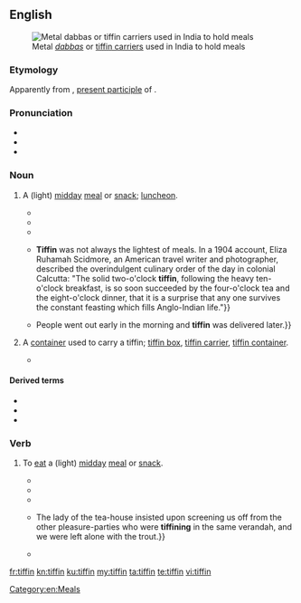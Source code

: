==English==
{{was wotd|2016|August|2}}
{{wikipedia}}
[[File:Lunchbox - അടുക്കുപാത്രങ്ങൾ.JPG|thumb|Metal ''[[dabba]]s'' or [[tiffin carrier]]s used in India to hold meals]]

===Etymology===
Apparently from {{cog|en|tiffing}}, [[present participle]] of {{m|en|tiff||to take a small [[drink#Verb|drink]], to [[sip#Verb|sip]]}} {{qualifier|slang}}.

===Pronunciation===
* {{IPA|/ˈtɪfɪn/|lang=en}}
* {{audio|en-uk-tiffin.ogg|Audio (RP)|lang=en}}
* {{hyphenation|tif|fin|lang=en}}

===Noun===
{{en-noun}}

# {{lb|en|Britain|India}} A (light) [[midday]] [[meal]] or [[snack]]; [[luncheon]].
#* {{quote-book|title=A Detailed Report of the Proceedings on the Trial of the Eighteen Parsee Prisoners for Murder, before the Supreme Court, Bombay, on Wednesday, July 17, 1844. Also, an Appendix, Containing the Examinations, Depositions, and Confessions of the Prisoners after Trial. With a Petition to the Queen in Council, from the Native and European Inhabitants, on Behalf of the Prisoners|location=London|publisher=Samuel Clarke, 13 [[w:Pall Mall, London|Pall Mall East]]|year=1845|page=42|pageurl=https://books.google.com/books?id=i2VjAAAAcAAJ&pg=PA42|oclc=495782937|passage=That garden belongs to Manockjee Metta; that day many of us met and had '''tiffin''' and supper. At '''tiffin''' there were ten of us.}}
#* {{quote-book|author=Oliver Optic [pseudonym; {{w|William Taylor Adams}}]|title=Across India, or, Live Boys in the Far East|series=All-over-the-World Library|seriesvolume=3rd ser.|location=Boston, Mass.|publisher=[[w:Lee & Shepard|Lee and Shepard]], Publishers, 10 {{w|Milk Street}}|year=1895|oclc=1805114|passage="Bring sahib coffee at six in the morning; breakfast at nine; '''tiffin''' at one." / "What's that last one, Moro?" / "We had '''tiffin''' at Suez, and it means luncheon," interposed Morris. / "I didn't hear the word; but it is all right, and '''tiffin''' it is after this time. Come; are you going down-stairs, fellows?"}}
#* {{quote-book|author=Harry Berry|title=My Darling Wife, or, How I Passed the Time of Day Between 18th April 1940 and 5th November 1945: Being the Unexpurgated Letters, Diaries and Other Scribblings of an Ordinary Soldier|location=Hertford|publisher=Authors OnLine Ltd.|year=2004|page=288|isbn=978-0-7552-0155-8|passage=Had '''tiffin''' at 11.30 a.m. 1½ rations of rice with fried fish. Added frying oil and soup powder. Excellent, both in quantity and quality, but stomach is a bit troublesome. Can't wonder at it really!}}
#* {{quote-book|author=Sarah Murray|title=Moveable Feasts: From Ancient Rome to the 21st Century, the Incredible Journeys of the Food We Eat|location=New York, N.Y.|publisher=[[w:Picador (imprint)|Picador]]|year=2008|pages=88–89|isbn=978-0-312-42814-3|passage='''''Tiffin''''' is an old colonial term. Often thought of as a snack taken with afternoon tea, '''tiffin''' is actually a light lunch eaten at midday. Indian colonial writings make numerous references to '''tiffin'''. {{...}} '''Tiffin''' was not always the lightest of meals. In a 1904 account, Eliza Ruhamah Scidmore, an American travel writer and photographer, described the overindulgent culinary order of the day in colonial Calcutta: "The solid two-o'clock '''tiffin''', following the heavy ten-o'clock breakfast, is so soon succeeded by the four-o'clock tea and the eight-o'clock dinner, that it is a surprise that any one survives the constant feasting which fills Anglo-Indian life."}}
#* {{quote-book|author=Sara Roncaglia|title=Feeding the City: Work and Food Culture of the Mumbai ''Dabbawalas''|location=Cambridge|publisher={{w|Open Book Publishers}}|year=2013|page=22|doi=10.11647/OBP.0031|isbn=978-1-909254-01-5|passage='''Tiffin''' work started with Raghunath Medge's father, who worked first of all at Bombay Churchgate station. When the British Raj was in power, then there was work at Churchgate. The people who worked at Girni had '''tiffin''' delivered to them. {{...}} People went out early in the morning and '''tiffin''' was delivered later.}}
# {{lb|en|Britain|India}} A [[container]] used to carry a tiffin; [[tiffin box]], [[tiffin carrier]], [[tiffin container]].
#* {{quote-book|author=Mahtab Narsimhan|title=The Tiffin|location=Toronto, Ont.|publisher=Dancing Cat Books|year=2011|isbn=978-1-77086-039-1|passage="Young ''memsahib'', an empty tiffin box costs ten rupees in the market. With the food, it's worth maybe fifteen rupees. Do you think I could retire after I steal it?" the man said. “I'm getting late. Do you want your husband to get his lunch or not? That last one's for him, isn't it?" He jerked his chin at the '''tiffin''' Anahita was still hugging.}}

====Derived terms====
* {{l|en|tiffin box}}
* {{l|en|tiffin carrier}}
* {{l|en|tiffin container}}

===Verb===
{{en-verb}}

# {{lb|en|Britain|India|intransitive}} To [[eat]] a (light) [[midday]] [[meal]] or [[snack]].
#* {{quote-book|author=B[ithia] M[ary] Croker|authorlink=Bithia Mary Croker|title=Pretty Miss Neville. A Novel|series=Harper's Franklin Square Library|seriesvolume=no. 363|location=New York, N.Y.|publisher=[[w:Harper (publisher)|Harper & Bros.]]|year=1884|page=328|oclc=5731024|passage=Do you know that he '''tiffins''' with her three times a week, and every night, after leaving here, he finishes the evening in her society, sitting in the veranda and smoking cigarettes till all hours.}}
#* {{quote-book|author=Rudyard Kipling|authorlink=Rudyard Kipling|chapter=The Bisara of Pooree|series={{w|Project Gutenberg}}|seriesvolume=EBook #1858|title={{w|Plain Tales from the Hills}}|url=http://www.gutenberg.org/files/1858/1858-h/1858-h.htm|archiveurl=https://web.archive.org/web/20150621081012/http://www.gutenberg.org/files/1858/1858-h/1858-h.htm|archivedate=21 June 2015|location=Calcutta|publisher=Thacker, Spink; London: W. Thacker|year=1888|year_published=2 March 2016 (Project Gutenberg version)|oclc=4876504|passage=Pack had been '''tiffining''' by himself to the right of the arch, and had heard everything.}}
#* {{quote-book|author=Henry Keppel|authorlink=Henry Keppel|title=A Sailor's Life under Four Sovereigns|location=London|publisher=[[w:Macmillan Publishers|Macmillan and Co.]]; New York, N.Y.: [[w:Macmillan Publishers (United States)|Macmillan Co.]]|year=1899|volume=I|page=336|oclc=523727|passage=Slept, '''tiffined''', and read in heat of the day. At 4 p.m. hunted again, and finished the evening with a jolly good dinner.}}
#* {{quote-book|author=Rudyard Kipling|chapter=1889: Letter Six|editors={{w|Hugh Cortazzi}} and George Webb|title=Kipling's Japan: Collected Writings|location=London; Atlantic Highlands, N.J.|publisher=[[w:Continuum International Publishing Group|The Athlone Press]]|year=1988|page=98|isbn=978-0-485-11348-8|passage=And so I lay at Arashiyama which is near Kyoto, in a yellow straw tea-house overlooking the beautiful river of which I have written, my mouth full of fried mountain trout and my soul soaking in a great calm. {{...}} The lady of the tea-house insisted upon screening us off from the other pleasure-parties who were '''tiffining''' in the same verandah, and we were left alone with the trout.}}
#* {{quote-book|author=Elizabeth Clinch|author2=Nicholas Clinch|title=Through a Land of Extremes: The Littledales of Central Asia|series=Legends and Lore Series|location=Seattle, Wash.|publisher=[[w:The Mountaineers (club)|The Mountaineers Books]]|year=2011|page=73|isbn=978-1-59485-514-6|passage=From the diary it would appear that the main activities were shooting, walking, and alternating meals on each other's boat. "We dined with them. They '''tiffined''' with us." "'''Tiffined''' with them. They dined with us."}}

[[Category:en:Meals]]

[[fr:tiffin]]
[[kn:tiffin]]
[[ku:tiffin]]
[[my:tiffin]]
[[ta:tiffin]]
[[te:tiffin]]
[[vi:tiffin]]